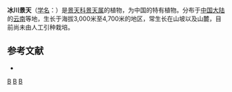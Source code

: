 {{Speciesbox 
| taxon = Sedum sinoglaciale
| authority = [[傅坤俊|K. T. Fu]]
}}

'''冰川景天'''（[[学名|学名]]：{{lang|la|''Sedum sinoglaciale''}}）是[[景天科|景天科]][[景天属|景天属]]的植物，为中国的特有植物。分布于[[中国大陆|中国大陆]]的[[云南|云南]]等地，生长于海拔3,000米至4,700米的地区，常生长在山坡以及山麓，目前尚未由人工引种栽培。

== 参考文献 ==
{{refbegin}}
* {{cite web| url =http://www.bioinfo.cn/db05/KmzwSpecies.php?action=view&id=6372| title =冰川景天| work =中国高等植物数据库全库| publisher =中国科学院微生物研究所| author =昆明植物研究所| accessdate =2009-02-25| deadurl =yes| archiveurl =https://web.archive.org/web/20160305024652/http://www.bioinfo.cn/db05/KmzwSpecies.php?action=view&id=6372| archivedate =2016-03-05}}
{{refend}}
{{Taxonbar|from=Q10895453}}

{{DEFAULTSORT:Sedum sinoglaciale}}
[[Category:景天属|B]]
[[Category:中國特有植物|B]]
[[Category:云南植物|B]]